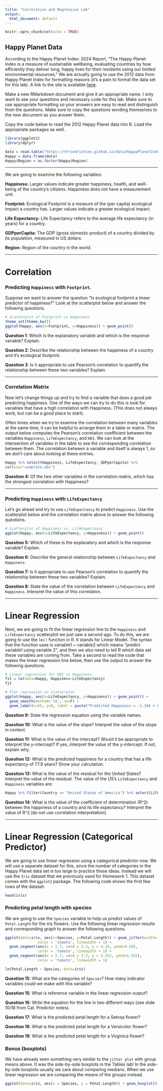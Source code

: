 ---
title: "Correlation and Regression Lab"
output:
  html_document: default
---

```{r setup, include=FALSE}
knitr::opts_chunk$set(echo = TRUE)
```

## Happy Planet Data

According to the Happy Planet Index: 2024 Report, “The Happy Planet Index is a measure of sustainable wellbeing, evaluating countries by how efficiently they deliver long, happy lives for their residents using our limited environmental resources.” We are actually going to use the 2012 data from Happy Planet Index for formatting reasons (it's a pain to format the data set for this lab). A link to the site is available [here](https://happyplanetindex.org/).

Make a new RMarkdown document and give it an appropriate name. I only want to see your questions and necessary code for this lab. Make sure to use appropriate formatting so your answers are easy to read and distinguish from the questions. Make sure to copy the questions wording themselves to the new document as you answer them.

Copy the code below to read the 2012 Happy Planet data into R. Load the appropriate packages as well.

```{r, warning=FALSE, message=FALSE}
library(ggplot2)
library(dplyr)

data = read.table("https://nfriedrichsen.github.io/data/HappyPlanetIndex.txt", header=T, sep=",")
Happy = data.frame(data)
Happy$Region = as.factor(Happy$Region)
```

---

We are going to examine the following variables:

**Happiness:** Larger values indicate greater happiness, health, and well-being of the country’s citizens. Happiness does not have a measurement unit.

**Footprint:** Ecological Footprint is a measure of the (per capita) ecological impact a country has. Larger values indicate a greater ecological impact.

**Life Expectancy:** Life Expectancy refers to the average life expectancy (in years) for a country.

**GDPperCapita:** The GDP (gross domestic product) of a country divided by its population, measured in US dollars.

**Region:** Region of the country in the world.

---

# Correlation

### Predicting `Happiness` with `Footprint`. 

Suppose we want to answer the question "Is ecological footprint a linear predictor of happiness?" Look at the scatterplot below and answer the following questions.

```{r, warning=F}
# Scatterplot of Footprint vs Happiness
theme_set(theme_bw())
ggplot(Happy, aes(x=Footprint, y=Happiness)) + geom_point()
```

**Question 1**: Which is the explanatory variable and which is the response variable? Explain.

**Question 2**: Describe the relationship between the happiness of a country and it's ecological footprint.

**Question 3**: Is it appropriate to use Pearson's correlation to quantify the relationship between these two variables? Explain.

---

### Correlation Matrix

Now let's change things up and try to find a variable that does a good job predicting happiness. One of the ways we can try to do this is look for variables that have a high correlation with Happiness. (This does not always work, but can be a good place to start). 

Often times when we try to examine the correlation between many variables at the same time, it can be helpful to arrange them in a table or matrix. The output below computes the Pearson's correlation coefficient between the variables `Happiness`, `LifeExpectancy`, and `HDI`. We can look at the intersection of variables in the table to see the corresponding correlation between them. The correlation between a variable and itself is always 1, so we don't care about looking at these entries.

```{r}
Happy %>% select(Happiness, LifeExpectancy, GDPperCapita) %>%
cor(use="complete.obs")
```

**Question 4:** Of the two other variables in the correlation matrix, which has the strongest correlation with Happiness?

---

### Predicting `Happiness` with `LifeExpectancy`

Let's go ahead and try to use `LifeExpectancy` to predict `Happiness`. Use the scatterplot below and the correlation matrix above to answer the following questions.

```{r}
# Scatterplot of Happiness vs. LifeExpectancy
ggplot(Happy, aes(x=LifeExpectancy, y=Happiness)) + geom_point()
```

**Question 5:** Which of these is the explanatory and which is the response variable? Explain.

**Question 6:** Describe the general relationship between `LifeExpectancy` and `Happiness`. 

**Question 7:** Is it appropriate to use Pearson's correlation to quantify the relationship between these two variables? Explain.

**Question 8:** State the value of the correlation between `LifeExpectancy` and `Happiness`. Interpret the value of this correlation.

---

# Linear Regression

Next, we are going to fit the linear regression line to the `Happiness` and `LifeExpectancy` scatterplot we just saw a second ago. To do this, we are going to use the `lm()` function in R. It stands for Linear Model. The syntax that the function uses is variable1 \~ variable2 which means "predict variable1 using variable 2", and then we also need to tell R which data set these variables are coming from. Take a second to read the code that makes the linear regression line below, then use the output to answer the following questions.

```{r, message=F}
# Linear regression for HDI vs Happiness.
fit = lm(data=Happy, Happiness~LifeExpectancy)
fit

# Plot regression on scatterplot
ggplot(Happy, aes(x=LifeExpectancy, y=Happiness)) + geom_point() +
  geom_smooth(method='lm', se=F) + 
  geom_label(x=55, y=8, label = paste("Predicted Happiness = -1.104 + 0.104*LifeExpectancy"))
```

**Question 9:** State the regression equation using the variable names.

**Question 10:** What is the value of the slope? Interpret the value of the slope in context.

**Question 11:** What is the value of the intercept? Would it be appropriate to interpret the y-intercept? If yes, interpret the value of the y-intercept. If not, explain why.

**Question 12:** What is the predicted happiness for a country that has a life expectancy of 77.9 years? Show your calculation.

**Question 13:** What is the value of the residual for the United States? Interpret the value of the residual. The value of the US's `LifeExpectancy` and `Happiness` variables are:

```{r}
Happy %>% filter(Country == "United States of America") %>% select(LifeExpectancy, Happiness)
```

**Question 14:** What is the value of the coefficient of determination (R^2) between the happiness of a country and its life expectancy? Interpret the value of R^2 (do not use correlation interpretation).

---

# Linear Regression (Categorical Predictor)

We are going to use linear regression using a categorical predictor now. We will use a separate dataset for this, since the number of categories in the Happy Planet data set is too large to practice these ideas. Instead we will use the `Iris` dataset that we previously used for Homework 1. This dataset comes with the `ggplot2` package. The following code shows the first few rows of the dataset.

```{r}
head(iris)
```

### Predicting petal length with species

We are going to use the `Species` variable to help us predict values of `Petal.Length` for the iris flowers. Use the following linear regression results and corresponding graph to answer the following questions.

```{r, warning=F, message=F}
ggplot(data=iris, aes(x=Species, y=Petal.Length)) + geom_jitter(width=.2) + geom_smooth(method="lm") + geom_segment(aes(x = 0.7, xend = 1.3, y = 1.462, yend=1.462), 
               color = 'tomato', linewidth = 1) +
  geom_segment(aes(x = 1.7, xend = 2.3, y = 4.26, yend=4.26), 
               color = 'tomato', linewidth = 1) +
  geom_segment(aes(x = 2.7, xend = 3.3, y = 5.552, yend=5.552), 
               color = 'tomato', linewidth = 1)

lm(Petal.Length ~ Species, data=iris)
```

**Question 15**: What are the categories of `Species`? How many indicator variables could we make with this variable?

**Question 15**: What is reference variable in the linear regression output?

**Question 16**: Write the equation for the line in two different ways (see slide 10/18 from Cat. Predictor notes).

**Question 17**: What is the predicted petal length for a Setosa flower?

**Question 18**: What is the predicted petal length for a Versicolor flower?

**Question 19**: What is the predicted petal length for a Virginica flower?

### Bonus (boxplots)

We have already seen something very similar to the `jitter plot` with group means above. It was the side-by-side boxplots in the Tables lab! In the side-by-side boxplots usually we care about comparing medians. When we use linear regression we are comparing the means of the groups instead.

```{r}
ggplot(data=iris, aes(x = Species, y = Petal.Length)) + geom_boxplot()
```






